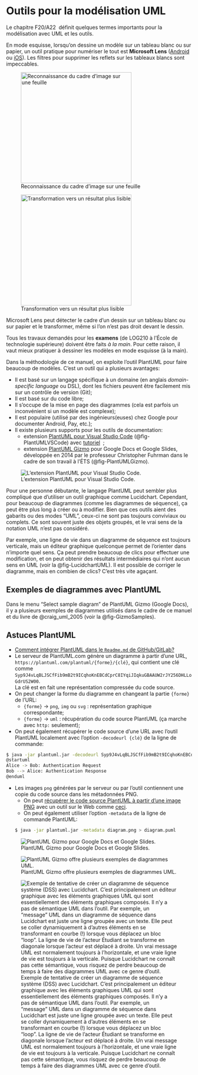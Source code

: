 # Outils pour la modélisation UML

Le chapitre F20/A22\ \faBook<i class="fa-solid fa-book"></i>\ définit quelques termes importants pour la modélisation avec UML et les outils.

En mode esquisse, lorsqu'on dessine un modèle sur un tableau blanc ou sur papier, un outil pratique pour numériser le tout est **Microsoft Lens** ([Android](https://play.google.com/store/apps/details?id=com.microsoft.office.officelens&hl=fr_CA) ou [iOS](https://apps.apple.com/ca/app/microsoft-office-lens-pdf-scan/id975925059)).
Les filtres pour supprimer les reflets sur les tableaux blancs sont impeccables.

::: {#fig-OfficeLens layout-ncol=2 layout-valign="bottom"}

![Reconnaissance du cadre d'image sur une feuille](images/Before-Office_Lens.jpg){#fig-beforeLens width="300px"}

![Transformation vers un résultat plus lisible](images/After-Office_Lens.jpg){#fig-afterLens width="300px"}

Microsoft Lens peut détecter le cadre d'un dessin sur un tableau blanc ou sur papier et le transformer, même si l'on n'est pas droit devant le dessin.
:::



::: {.callout-caution}
Tous les travaux demandés pour les **examens** (de LOG210 à l'École de technologie supérieure) doivent être faits *à la main*.
Pour cette raison, il vaut mieux pratiquer à dessiner les modèles en mode esquisse (à la main).
:::

Dans la méthodologie de ce manuel, on exploite l'outil PlantUML pour faire beaucoup de modèles. C'est un outil qui a plusieurs avantages:

- Il est basé sur un langage spécifique à un domaine (en anglais *domain-specific language* ou DSL), dont les fichiers peuvent être facilement mis sur un contrôle de version (Git);
- Il est basé sur du code libre;
- Il s'occupe de la mise en page des diagrammes (cela est parfois un inconvénient si un modèle est complexe);
- Il est populaire (utilisé par des ingénieurs(euses) chez Google pour documenter Android, Pay, etc.);
- Il existe plusieurs supports pour les outils de documentation:
  - extension [PlantUML pour Visual Studio Code](https://marketplace.visualstudio.com/items?itemName=jebbs.plantuml) (@fig-PlantUMLVSCode) avec [tutoriel](https://www.youtube.com/watch?v=xkwJ9GwgZJU)\ \faYoutube<i class="fa-brands fa-youtube"></i> ;
  - extension [PlantUML Gizmo](https://gsuite.google.com/marketplace/app/plantuml_gizmo/950520042571?pann=cwsdp&hl=en) pour Google Docs et Google Slides, développée en 2014 par le professeur Christopher Fuhrman dans le cadre de son travail à l'ÉTS (@fig-PlantUMLGizmo).

![L'extension PlantUML pour Visual Studio Code.](images/PlantUMLVSCode.png){#fig-PlantUMLVSCode}

Pour une personne débutante, le langage PlantUML peut sembler plus compliqué que d'utiliser un outil graphique comme Lucidchart.
Cependant, pour beaucoup de diagrammes (comme les diagrammes de séquence), ça peut être plus long à créer ou à modifier.
Bien que ces outils aient des gabarits ou des modes "UML", ceux-ci ne sont pas toujours conviviaux ou complets.
Ce sont souvent juste des objets groupés, et le vrai sens de la notation UML n'est pas considéré. 

Par exemple, une ligne de vie dans un diagramme de séquence est toujours verticale, mais un éditeur graphique quelconque permet de l'orienter dans n'importe quel sens. 
Ça peut prendre beaucoup de clics pour effectuer une modification, et on peut obtenir des résultats intermédiaires qui n'ont aucun sens en UML (voir la @fig-LucidchartUML).
Il est possible de corriger le diagramme, mais en combien de clics?
C'est très vite agaçant.

## Exemples de diagrammes avec PlantUML

Dans le menu "Select sample diagram" de PlantUML Gizmo (Google Docs), il y a plusieurs exemples de diagrammes utilisés dans le cadre de ce manuel et du livre de @craig_uml_2005 (voir la @fig-GizmoSamples).

## Astuces PlantUML

- [Comment intégrer PlantUML dans le `Readme.md` de GitHub/GitLab?](https://stackoverflow.com/q/32203610/1168342)\ \faStackOverflow<i class="fa-brands fa-stack-overflow"></i>
- Le serveur de PlantUML.com génère un diagramme à partir d'une URL,  
`https://plantuml.com/plantuml/{forme}/{clé}`, qui contient une clé comme  
`Syp9J4vLqBLJSCfFib9mB2t9ICqhoKnEBCdCprC8IYqiJIqkuGBAAUW2rJY256DHLLoGdrUS2W00`.  
La clé est en fait une représentation compressée du code source.
- On peut changer la forme du diagramme en changeant la partie `{forme}` de l'URL:
  - `{forme}` → `png`, `img` ou `svg` : représentation graphique correspondante;
  - `{forme}` → `uml` : récupération du code source PlantUML (ça marche avec `http:` seulement);
- On peut également récupérer le code source d'une URL avec l'outil PlantUML localement avec l'option `-decodeurl {clé}` de la ligne de commande:
```bash
$ java -jar plantuml.jar -decodeurl Syp9J4vLqBLJSCfFib9mB2t9ICqhoKnEBCdCprC8IYqiJIqkuGBAAUW2rJY256DHLLoGdrUS2W00
@startuml
Alice -> Bob: Authentication Request
Bob --> Alice: Authentication Response
@enduml
```
- Les images `png` générées par le serveur ou par l'outil contiennent une copie du code source dans les métadonnées PNG. 
  - On peut [récupérer le code source PlantUML à partir d'une image PNG](https://twitter.com/thefuhrmanator/status/1193565869227556868) avec un outil sur le Web comme [ceci](http://exif.regex.info/exif.cgi).
  - On peut également utiliser l'option `-metadata` de la ligne de commande PlantUML:
```bash
$ java -jar plantuml.jar -metadata diagram.png > diagram.puml
```

![PlantUML Gizmo pour Google Docs et Google Slides.](images/PlantUMLGizmoSlides.png){#fig-PlantUMLGizmo}

![PlantUML Gizmo offre plusieurs exemples de diagrammes UML.](images/SelectSampleDiagramGizmo.png){#fig-GizmoSamples}

![Exemple de tentative de créer un diagramme de séquence système (DSS) avec Lucidchart. C'est principalement un éditeur graphique avec les éléments graphiques UML qui sont essentiellement des éléments graphiques composés. Il n'y a pas de sémantique UML dans l'outil. Par exemple, un "message" UML dans un diagramme de séquence dans Lucidchart est juste une ligne groupée avec un texte. Elle peut se coller dynamiquement à d'autres éléments en se transformant en courbe (!) lorsque vous déplacez un bloc "loop". La ligne de vie de l'acteur Étudiant se transforme en diagonale lorsque l'acteur est déplacé à droite. Un vrai message UML est normalement toujours à l'horizontale, et une vraie ligne de vie est toujours à la verticale. Puisque Lucidchart ne connaît pas cette sémantique, vous risquez de perdre beaucoup de temps à faire des diagrammes UML avec ce genre d'outil.](images/LucidchartDSSBotched.png){#fig-LucidchartUML}

